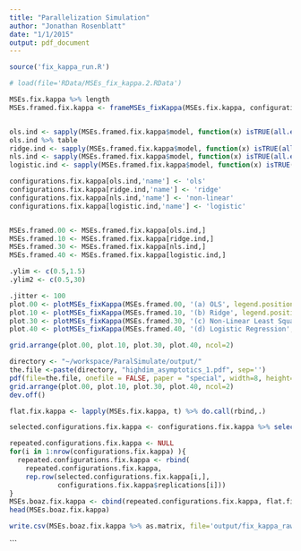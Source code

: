 ```yaml
---
title: "Parallelization Simulation"
author: "Jonathan Rosenblatt"
date: "1/1/2015"
output: pdf_document
---
```


```r
source('fix_kappa_run.R')
```

```r
# load(file='RData/MSEs_fix_kappa.2.RData') 

MSEs.fix.kappa %>% length
MSEs.framed.fix.kappa <- frameMSEs_fixKappa(MSEs.fix.kappa, configurations.fix.kappa)


ols.ind <- sapply(MSEs.framed.fix.kappa$model, function(x) isTRUE(all.equal(x, my.ols))) 
ols.ind %>% table
ridge.ind <- sapply(MSEs.framed.fix.kappa$model, function(x) isTRUE(all.equal(x, my.ridge)))
nls.ind <- sapply(MSEs.framed.fix.kappa$model, function(x) isTRUE(all.equal(x, my.log.link)))
logistic.ind <- sapply(MSEs.framed.fix.kappa$model, function(x) isTRUE(all.equal(x, my.logistic)))

configurations.fix.kappa[ols.ind,'name'] <- 'ols'
configurations.fix.kappa[ridge.ind,'name'] <- 'ridge'
configurations.fix.kappa[nls.ind,'name'] <- 'non-linear'
configurations.fix.kappa[logistic.ind,'name'] <- 'logistic'


MSEs.framed.00 <- MSEs.framed.fix.kappa[ols.ind,]
MSEs.framed.10 <- MSEs.framed.fix.kappa[ridge.ind,]
MSEs.framed.30 <- MSEs.framed.fix.kappa[nls.ind,]
MSEs.framed.40 <- MSEs.framed.fix.kappa[logistic.ind,]
```


```r
.ylim <- c(0.5,1.5)
.ylim2 <- c(0.5,30)

.jitter <- 100
plot.00 <- plotMSEs_fixKappa(MSEs.framed.00, '(a) OLS', legend.position='none', y.lim=.ylim)
plot.10 <- plotMSEs_fixKappa(MSEs.framed.10, '(b) Ridge', legend.position='none', y.lim=.ylim)
plot.30 <- plotMSEs_fixKappa(MSEs.framed.30, '(c) Non-Linear Least Squares', legend.position='none', y.lim=.ylim2)
plot.40 <- plotMSEs_fixKappa(MSEs.framed.40, '(d) Logistic Regression', legend.position='right', y.lim=.ylim2)

grid.arrange(plot.00, plot.10, plot.30, plot.40, ncol=2)
```


```r
directory <- "~/workspace/ParalSimulate/output/"
the.file <-paste(directory, "highdim_asymptotics_1.pdf", sep='')
pdf(file=the.file, onefile = FALSE, paper = "special", width=8, height=8)
grid.arrange(plot.00, plot.10, plot.30, plot.40, ncol=2)
dev.off()
```


```r
flat.fix.kappa <- lapply(MSEs.fix.kappa, t) %>% do.call(rbind,.)

selected.configurations.fix.kappa <- configurations.fix.kappa %>% select(name,n,p,m,N,kappa,sigma)

repeated.configurations.fix.kappa <- NULL
for(i in 1:nrow(configurations.fix.kappa) ){
  repeated.configurations.fix.kappa <- rbind(
    repeated.configurations.fix.kappa, 
    rep.row(selected.configurations.fix.kappa[i,], 
            configurations.fix.kappa$replications[i]))
}
MSEs.boaz.fix.kappa <- cbind(repeated.configurations.fix.kappa, flat.fix.kappa) 
head(MSEs.boaz.fix.kappa)

write.csv(MSEs.boaz.fix.kappa %>% as.matrix, file='output/fix_kappa_raw.csv',col.names=TRUE)
```

```

